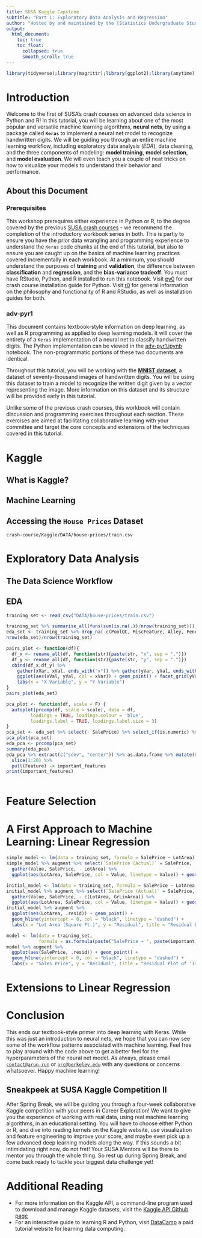 ```yaml
---
title: SUSA Kaggle Capstone
subtitle: "Part 1: Exploratory Data Analysis and Regression" 
author: "Hosted by and maintained by the [Statistics Undergraduate Students Association (SUSA)](https://susa.berkeley.edu). Originally authored by [Arun Ramamurthy](mailto:contact@arun.run) & [Patrick Chao](mailto:prc@berkeley.edu)."
output: 
  html_document:
    toc: true
    toc_float:
      collapsed: true
      smooth_scroll: true
---
```



```r
library(tidyverse);library(magrittr);library(ggplot2);library(anytime);library(broom);library(stringr);library(ggfortify)
```


# Introduction

Welcome to the first of SUSA's crash courses on advanced data science in Python and R! In this tutorial, you will be learning about one of the most popular and versatile machine learning algorithms, **neural nets**, by using a package called **`Keras`** to implement a neural net model to recognize handwritten digits. We will be guiding you through an entire machine learning workflow, including exploratory data analysis (*EDA*), data cleaning, and the three components of modeling: **model training**, **model selection**, and **model evaluation**. We will even teach you a couple of neat tricks on how to visualize your models to understand their behavior and performance.

## About this Document
### Prerequisites
This workshop prerequires either experience in Python or R, to the degree covered by the previous [SUSA crash courses](http://github.com/SUSA-org/crash-course) - we recommend the completion of the introductory workbook series in both. This is partly to ensure you have the prior data wrangling and programming experience to understand the `Keras` code chunks at the end of this tutorial, but also to ensure you are caught up on the basics of machine learning practices covered incrementally in each workbook. At a minimum, you should understand the purposes of **training** and **validation**, the difference between **classification** and **regression**, and the **bias-variance tradeoff**. You must have RStudio, Python, and R installed to run this notebook. Visit [py0](https://raw.githubusercontent.com/SUSA-org/crash-course/master/Python/py0.html) for our crash course installation guide for Python. Visit [r0](r0.html) for general information on the philosophy and functionality of R and RStudio, as well as installation guides for both.

### adv-pyr1

This document contains textbook-style information on deep learning, as well as R programming as applied to deep learning models. It will cover the entirety of a `Keras` implementation of a neural net to classify handwritten digits. The Python implementation can be viewed in the [adv-pyr1.ipynb](adv-pyr1.ipynb) notebook. The non-programmatic portions of these two documents are identical.

Throughout this tutorial, you will be working with the [**MNIST dataset**](https://en.wikipedia.org/wiki/MNIST_database), a dataset of seventy-thousand images of handwritten digits. You will be using this dataset to train a model to recognize the written digit given by a vector representing the image. More information on this dataset and its structure will be provided early in this tutorial.

Unlike some of the previous crash courses, this workbook will contain discussion and programming exercises throughout each section. These exercises are aimed at facilitating collaborative learning with your committee and target the core concepts and extensions of the techniques covered in this tutorial.

# Kaggle

## What is Kaggle?

## Machine Learning

## Accessing the `House Prices` Dataset

`crash-course/Kaggle/DATA/house-prices/train.csv`

# Exploratory Data Analysis

## The Data Science Workflow

## EDA

```r
training_set <- read_csv("DATA/house-prices/train.csv") 
```


```r
training_set %>% summarise_all(funs(sum(is.na(.))/nrow(training_set))) %>% gather(Column, Count) %>% arrange(desc(Count)) %>% head(10)
eda_set <- training_set %>% drop_na(-c(PoolQC, MiscFeature, Alley, Fence, FireplaceQu, LotFrontage))
nrow(eda_set)/nrow(training_set)
```

```r
pairs_plot <- function(df){
  df_x <- rename_all(df, function(str){paste(str, "x", sep = ".")})
  df_y <- rename_all(df, function(str){paste(str, "y", sep = ".")})
  cbind(df_x,df_y) %>%
    gather(xVar, xVal, ends_with("x")) %>% gather(yVar, yVal, ends_with("y")) %>% 
    ggplot(aes(xVal, yVal, col = xVar)) + geom_point() + facet_grid(yVar ~ xVar, scales = "free") + 
    labs(x = "X Variable", y = "Y Variable")
}
pairs_plot(eda_set)
```

```r
pca_plot <- function(df, scale = F) {
  autoplot(prcomp(df, scale = scale), data = df, 
         loadings = TRUE, loadings.colour = 'blue',
         loadings.label = TRUE, loadings.label.size = 3)
}
pca_set <- eda_set %>% select(- SalePrice) %>% select_if(is.numeric) %>% drop_na
pca_plot(pca_set)
eda_pca <- prcomp(pca_set)
summary(eda_pca)
eda_pca %>% extract(c("sdev", "center")) %>% as.data.frame %>% mutate(Feature = rownames(.)) %>% arrange(desc(center)) %>% 
  slice(1:20) %>% 
  pull(Feature) -> important_features
print(important_features)
  
```

# Feature Selection

# A First Approach to Machine Learning: Linear Regression

```r
simple_model <- lm(data = training_set, formula = SalePrice ~ LotArea)
simple_model %>% augment %>% select(`SalePrice (Actual)` = SalePrice, `SalePrice (Predicted)` = .fitted, LotArea) %>%
  gather(Value, SalePrice, - LotArea) %>%
  ggplot(aes(LotArea, SalePrice, col = Value, linetype = Value)) + geom_point()

initial_model <- lm(data = training_set, formula = SalePrice ~ LotArea + GrLivArea)
initial_model %>% augment %>% select(`SalePrice (Actual)` = SalePrice, `SalePrice (Predicted)` = .fitted, LotArea, GrLivArea) %>%
  gather(Value, SalePrice, - c(LotArea, GrLivArea)) %>%
  ggplot(aes(LotArea, SalePrice, col = Value, linetype = Value)) + geom_point()
initial_model %>% augment %>% 
  ggplot(aes(LotArea, .resid)) + geom_point() + 
  geom_hline(yintercept = 0, col = "black", linetype = "dashed") +
  labs(x = "Lot Area (Square Ft.)", y = "Residual", title = "Residual Plot of Iniital Linear Model") 

model <- lm(data = training_set, 
            formula = as.formula(paste("SalePrice ~ ", paste(important_features %>% paste0("`", ., "`"), collapse= " + "))))
model %>% augment %>% 
  ggplot(aes(SalePrice, .resid)) + geom_point() + 
  geom_hline(yintercept = 0, col = "black", linetype = "dashed") +
  labs(x = "Sales Price", y = "Residual", title = "Residual Plot of 'Important Features' Linear Model") 
```


# Extensions to Linear Regression

# Conclusion

This ends our textbook-style primer into deep learning with Keras. While this was just an introduction to neural nets, we hope that you can now see some of the workflow patterns associated with machine learning. Feel free to play around with the code above to get a better feel for the hyperparameters of the neural net model. As always, please email [`contact@arun.run`](mailto:contact@arun.run) or [`prc@berkeley.edu`](mailto:prc@berkeley.edu) with any questions or concerns whatsoever. Happy machine learning!

## Sneakpeek at SUSA Kaggle Competition II

After Spring Break, we will be guiding you through a four-week collaborative Kaggle competition with your peers in Career Exploration! We want to give you the experience of working with real data, using real machine learning algorithms, in an educational setting. You will have to choose either Python or R, and dive into reading kernels on the Kaggle website, use visualization and feature engineering to improve your score, and maybe even pick up a few advanced deep learning models along the way. If this sounds a bit intimidating right now, do not fret! Your SUSA Mentors will be there to mentor you through the whole thing. So rest up during Spring Break, and come back ready to tackle your biggest data challenge yet!

# Additional Reading
* For more information on the Kaggle API, a command-line program used to download and manage Kaggle datasets, visit the [Kaggle API Github page](https://github.com/Kaggle/kaggle-api)  
* For an interactive guide to learning R and Python, visit [DataCamp](https://www.datacamp.com/) a paid tutorial website for learning data computing.
